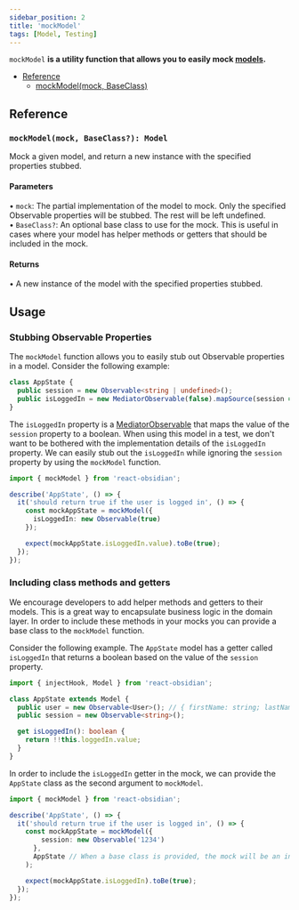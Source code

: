 ```yaml
---
sidebar_position: 2
title: 'mockModel'
tags: [Model, Testing]
---
```


`mockModel` **is a utility function that allows you to easily mock [models](/docs/reference/model).**

* [Reference](#reference)
  * [mockModel(mock, BaseClass)](#mockmodelmock-baseclass-model)

## Reference
### `mockModel(mock, BaseClass?): Model`
Mock a given model, and return a new instance with the specified properties stubbed.
#### Parameters
• `mock`: The partial implementation of the model to mock. Only the specified Observable properties will be stubbed. The rest will be left undefined. <br/>
• `BaseClass?`: An optional base class to use for the mock. This is useful in cases where your model has helper methods or getters that should be included in the mock. 
#### Returns
• A new instance of the model with the specified properties stubbed.

## Usage
### Stubbing Observable Properties
The `mockModel` function allows you to easily stub out Observable properties in a model. Consider the following example:

```ts
class AppState {
  public session = new Observable<string | undefined>();
  public isLoggedIn = new MediatorObservable(false).mapSource(session => !!session);
}
```

The `isLoggedIn` property is a [MediatorObservable](/docs/reference/mediatorObservable) that maps the value of the `session` property to a boolean. When using this model in a test, we don't want to be bothered with the implementation details of the `isLoggedIn` property. We can easily stub out the `isLoggedIn` while ignoring the `session` property by using the `mockModel` function.

```ts
import { mockModel } from 'react-obsidian';

describe('AppState', () => {
  it('should return true if the user is logged in', () => {
    const mockAppState = mockModel({
      isLoggedIn: new Observable(true)
    });

    expect(mockAppState.isLoggedIn.value).toBe(true);
  });
});
```

### Including class methods and getters
We encourage developers to add helper methods and getters to their models. This is a great way to encapsulate business logic in the domain layer. In order to include these methods in your mocks you can provide a base class to the `mockModel` function.

Consider the following example. The `AppState` model has a getter called `isLoggedIn` that returns a boolean based on the value of the `session` property.

```ts
import { injectHook, Model } from 'react-obsidian';

class AppState extends Model {
  public user = new Observable<User>(); // { firstName: string; lastName: string;}
  public session = new Observable<string>();

  get isLoggedIn(): boolean {
    return !!this.loggedIn.value;
  }
}
```

In order to include the `isLoggedIn` getter in the mock, we can provide the `AppState` class as the second argument to `mockModel`.

```ts
import { mockModel } from 'react-obsidian';

describe('AppState', () => {
  it('should return true if the user is logged in', () => {
    const mockAppState = mockModel({
        session: new Observable('1234')
      },
      AppState // When a base class is provided, the mock will be an instance of that class.
    );

    expect(mockAppState.isLoggedIn).toBe(true);
  });
});
```